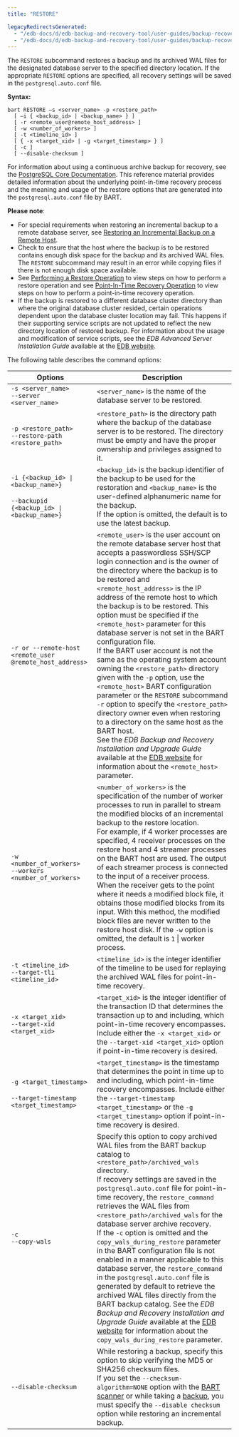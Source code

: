 ```yaml
---
title: "RESTORE"

legacyRedirectsGenerated:
  - "/edb-docs/d/edb-backup-and-recovery-tool/user-guides/backup-recovery-guide/2.6.1/restore.html"
  - "/edb-docs/d/edb-backup-and-recovery-tool/user-guides/backup-recovery-guide/latest/restore.html"
---
```


<div id="restore" class="registered_link"></div>

The `RESTORE` subcommand restores a backup and its archived WAL files for the designated database server to the specified directory location. If the appropriate `RESTORE` options are specified, all recovery settings will be saved in the `postgresql.auto.conf` file.

**Syntax:**

```text
bart RESTORE –s <server_name> -p <restore_path>
  [ –i { <backup_id> | <backup_name> } ]
  [ -r <remote_user@remote_host_address> ]
  [ -w <number_of_workers> ]
  [ -t <timeline_id> ]
  [ { -x <target_xid> | -g <target_timestamp> } ]
  [ -c ]
  [ --disable-checksum ]
```

For information about using a continuous archive backup for recovery, see the [PostgreSQL Core Documentation](https://www.postgresql.org/docs/13/static/continuous-archiving.html). This reference material provides detailed information about the underlying point-in-time recovery process and the meaning and usage of the restore options that are generated into the `postgresql.auto.conf` file by BART.

**Please note**:

-   For special requirements when restoring an incremental backup to a remote database server, see [Restoring an Incremental Backup on a Remote Host](../../02_overview/01_block-level_incremental_backup/05_restoring_an_incremental_backup/#restoring_an_incremental_backup_on_a_remote_host).
-   Check to ensure that the host where the backup is to be restored contains enough disk space for the backup and its archived WAL files. The `RESTORE` subcommand may result in an error while copying files if there is not enough disk space available.
-   See [Performing a Restore Operation](../01_bart_management_overview/01_performing_a_restore_operation/#performing_a_restore_operation) to view steps on how to perform a restore operation and see [Point-In-Time Recovery Operation](../01_bart_management_overview/02_point_in_time_recovery_operation/#point_in_time_recovery_operation) to view steps on how to perform a point-in-time recovery operation.
-   If the backup is restored to a different database cluster directory than where the original database cluster resided, certain operations dependent upon the database cluster location may fail. This happens if their supporting service scripts are not updated to reflect the new directory location of restored backup. For information about the usage and modification of service scripts, see the *EDB Advanced Server Installation Guide* available at the [EDB website](/epas/latest/).

The following table describes the command options:

| Options                                                                                    | Description                                                                                                                                                                                                                                                                                                                                                                                                                                                                                                                                                                                                                                                                                                                                                                                                                                                                                                                                                                                       |
| ------------------------------------------------------------------------------------------ | ------------------------------------------------------------------------------------------------------------------------------------------------------------------------------------------------------------------------------------------------------------------------------------------------------------------------------------------------------------------------------------------------------------------------------------------------------------------------------------------------------------------------------------------------------------------------------------------------------------------------------------------------------------------------------------------------------------------------------------------------------------------------------------------------------------------------------------------------------------------------------------------------------------------------------------------------------------------------------------------------- |
| `-s <server_name>`<br />`--server <server_name>`                                           | `<server_name>` is the name of the database server to be restored.                                                                                                                                                                                                                                                                                                                                                                                                                                                                                                                                                                                                                                                                                                                                                                                                                                                                                                                                |
| `-p <restore_path>`<br />`--restore-path <restore_path>`                                   | `<restore_path>` is the directory path where the backup of the database server is to be restored. The directory must be empty and have the proper ownership and privileges assigned to it.                                                                                                                                                                                                                                                                                                                                                                                                                                                                                                                                                                                                                                                                                                                                                                                                        |
| `-i {<backup_id> \| <backup_name>}`<br /><br />`--backupid {<backup_id> \| <backup_name>}` | `<backup_id>` is the backup identifier of the backup to be used for the restoration and `<backup_name>` is the user-defined alphanumeric name for the backup.<br />If the option is omitted, the default is to use the latest backup.                                                                                                                                                                                                                                                                                                                                                                                                                                                                                                                                                                                                                                                                                                                                                             |
| `-r or --remote-host <remote_user @remote_host_address>`                                   | `<remote_user>` is the user account on the remote database server host that accepts a passwordless SSH/SCP login connection and is the owner of the directory where the backup is to be restored and `<remote_host_address>` is the IP address of the remote host to which the backup is to be restored. This option must be specified if the `<remote_host>` parameter for this database server is not set in the BART configuration file.<br />If the BART user account is not the same as the operating system account owning the `<restore_path>` directory given with the `-p` option, use the `<remote_host>` BART configuration parameter or the `RESTORE` subcommand `-r` option to specify the `<restore_path>` directory owner even when restoring to a directory on the same host as the BART host.<br />See the *EDB Backup and Recovery Installation and Upgrade Guide* available at the [EDB website](/bart/latest/bart_inst/) for information about the `<remote_host>` parameter. |
| `-w <number_of_workers>`<br />`--workers <number_of_workers>`                              | `<number_of_workers>` is the specification of the number of worker processes to run in parallel to stream the modified blocks of an incremental backup to the restore location.<br />For example, if 4 worker processes are specified, 4 receiver processes on the restore host and 4 streamer processes on the BART host are used. The output of each streamer process is connected to the input of a receiver process. When the receiver gets to the point where it needs a modified block file, it obtains those modified blocks from its input. With this method, the modified block files are never written to the restore host disk. If the `-w` option is omitted, the default is `1` \| worker process.                                                                                                                                                                                                                                                                                   |
| `-t <timeline_id>`<br />`--target-tli <timeline_id>`                                       | `<timeline_id>` is the integer identifier of the timeline to be used for replaying the archived WAL files for point-in-time recovery.                                                                                                                                                                                                                                                                                                                                                                                                                                                                                                                                                                                                                                                                                                                                                                                                                                                             |
| `-x <target_xid>`<br />`--target-xid <target_xid>`                                         | `<target_xid>` is the integer identifier of the transaction ID that determines the transaction up to and including, which point-in-time recovery encompasses. Include either the `-x <target_xid>` or the `--target-xid <target_xid>` option if point-in-time recovery is desired.                                                                                                                                                                                                                                                                                                                                                                                                                                                                                                                                                                                                                                                                                                                |
| `-g <target_timestamp>`<br /><br />`--target-timestamp <target_timestamp>`                 | `<target_timestamp>` is the timestamp that determines the point in time up to and including, which point-in-time recovery encompasses. Include either the `--target-timestamp <target_timestamp>` or the `-g <target_timestamp>` option if point-in-time recovery is desired.                                                                                                                                                                                                                                                                                                                                                                                                                                                                                                                                                                                                                                                                                                                     |
| `-c`<br />`--copy-wals`                                                                    | Specify this option to copy archived WAL files from the BART backup catalog to `<restore_path>/archived_wals` directory.<br />If recovery settings are saved in the `postgresql.auto.conf` file for point-in-time recovery, the `restore_command` retrieves the WAL files from `<restore_path>/archived_wals` for the database server archive recovery.<br />If the `-c` option is omitted and the `copy_wals_during_restore` parameter in the BART configuration file is not enabled in a manner applicable to this database server, the `restore_command` in the `postgresql.auto.conf` file is generated by default to retrieve the archived WAL files directly from the BART backup catalog. See the *EDB Backup and Recovery Installation and Upgrade Guide* available at the [EDB website](/bart/latest/bart_inst/) for information about the `copy_wals_during_restore` parameter.                                                                                                         |
| `--disable-checksum`                                                                       | While restoring a backup, specify this option to skip verifying the MD5 or SHA256 checksum files.<br />If you set the `--checksum-algorithm=NONE` option with the [BART scanner](../04_running_the_bart_wal_scanner/#running_the_bart_wal_scanner) or while taking a [backup](03_backup/#backup), you must specify the `--disable checksum` option while restoring an incremental backup.                                                                                                                                                                                                                                                                                                                                                                                                                                                                                                                                                                                                         |
